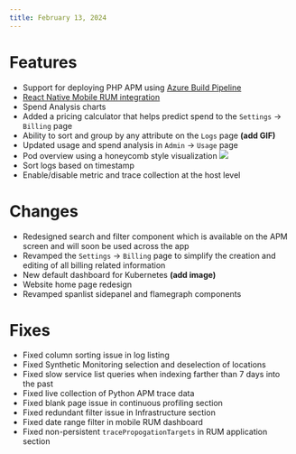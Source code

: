 ```yaml
---
title: February 13, 2024
---
```


# Features
- Support for deploying PHP APM using [Azure Build Pipeline](https://docs.middleware.io/apm-configuration/php#azure-pipelines)
- [React Native Mobile RUM integration](https://docs.middleware.io/rum/rum-react)
- Spend Analysis charts
- Added a pricing calculator that helps predict spend to the `Settings` -> `Billing` page
- Ability to sort and group by any attribute on the `Logs` page __(add GIF)__
- Updated usage and spend analysis in `Admin` -> `Usage` page
- Pod overview using a honeycomb style visualization 
![](https://lh7-us.googleusercontent.com/Tpy7SZ4YIE1mSLuQ8VnS_b0Fld22Bz6QHDD9Dj63ebRdc0RNUvajTG7_V1i0Cf8uSlTGQ5PpXdRr_ngrtk00M1zmWtHBaEvP-Llmp-KlNMnkA3pRoCn5vLpwgo4FWY_C3XuvyLSjIGCOughoIv9234I)
- Sort logs based on timestamp
- Enable/disable metric and trace collection at the host level

# Changes
- Redesigned search and filter component which is available on the APM screen and will soon be used across the app
- Revamped the `Settings` -> `Billing` page to simplify the creation and editing of all billing related information
- New default dashboard for Kubernetes __(add image)__
- Website home page redesign
- Revamped spanlist sidepanel and flamegraph components

# Fixes
- Fixed column sorting issue in log listing
- Fixed Synthetic Monitoring selection and deselection of locations
- Fixed slow service list queries when indexing farther than 7 days into the past
- Fixed live collection of Python APM trace data
- Fixed blank page issue in continuous profiling section
- Fixed redundant filter issue in Infrastructure section
- Fixed date range filter in mobile RUM dashboard
- Fixed non-persistent `tracePropogationTargets` in RUM application section


